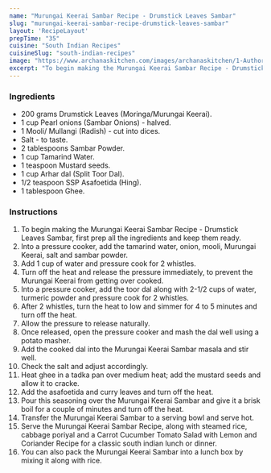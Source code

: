 ---
name: "Murungai Keerai Sambar Recipe - Drumstick Leaves Sambar"
slug: "murungai-keerai-sambar-recipe-drumstick-leaves-sambar"
layout: 'RecipeLayout'
prepTime: "35"
cuisine: "South Indian Recipes"
cuisineSlug: "south-indian-recipes"
image: "https://www.archanaskitchen.com/images/archanaskitchen/1-Author/admin/Murungai_Keerai_Sambar_Recipe__Drumstick_Leaves_Sambar.jpg"
excerpt: "To begin making the Murungai Keerai Sambar Recipe - Drumstick Leaves Sambar, first prep all the ingredients and keep them ready"
---

### Ingredients

- 200 grams Drumstick Leaves (Moringa/Murungai Keerai).
- 1 cup Pearl onions (Sambar Onions) - halved.
- 1 Mooli/ Mullangi (Radish) - cut into dices.
- Salt - to taste.
- 2 tablespoons Sambar Powder.
- 1 cup Tamarind Water.
- 1 teaspoon Mustard seeds.
- 1 cup Arhar dal (Split Toor Dal).
- 1/2 teaspoon SSP Asafoetida (Hing).
- 1 tablespoon Ghee.

### Instructions

1. To begin making the Murungai Keerai Sambar Recipe - Drumstick Leaves Sambar, first prep all the ingredients and keep them ready.
1. Into a pressure cooker, add the tamarind water, onion, mooli, Murungai Keerai, salt and sambar powder.
1. Add 1 cup of water and pressure cook for 2 whistles.
1. Turn off the heat and release the pressure immediately, to prevent the Murungai Keerai from getting over cooked.
1. Into a pressure cooker, add the toor dal along with 2-1/2 cups of water, turmeric powder and pressure cook for 2 whistles.
1. After 2 whistles, turn the heat to low and simmer for 4 to 5 minutes and turn off the heat.
1. Allow the pressure to release naturally.
1. Once released, open the pressure cooker and mash the dal well using a potato masher.
1. Add the cooked dal into the Murungai Keerai Sambar masala and stir well.
1. Check the salt and adjust accordingly.
1. Heat ghee in a tadka pan over medium heat; add the mustard seeds and allow it to cracke.
1. Add the asafoetida and curry leaves and turn off the heat.
1. Pour this seasoning over the Murungai Keerai Sambar and give it a brisk boil for a couple of minutes and turn off the heat.
1. Transfer the Murungai Keerai Sambar to a serving bowl and serve hot.
1. Serve the Murungai Keerai Sambar Recipe, along with steamed rice, cabbage poriyal and a Carrot Cucumber Tomato Salad with Lemon and Coriander Recipe for a classic south indian lunch or dinner.
1. You can also pack the Murungai Keerai Sambar into a lunch box by mixing it along with rice.
